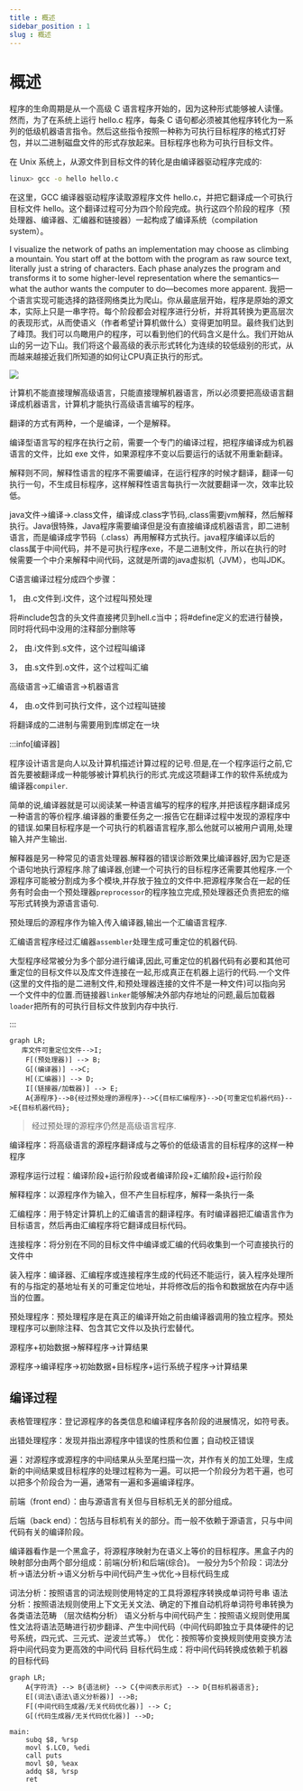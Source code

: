 ```yaml
---
title : 概述
sidebar_position : 1
slug : 概述
---
```

# 概述

程序的生命周期是从一个高级 C 语言程序开始的，因为这种形式能够被人读懂。然而，为了在系统上运行 hello.c 程序，每条 C 语句都必须被其他程序转化为一系列的低级机器语言指令。然后这些指令按照一种称为可执行目标程序的格式打好包，并以二进制磁盘文件的形式存放起来。目标程序也称为可执行目标文件。

在 Unix 系统上，从源文件到目标文件的转化是由编译器驱动程序完成的∶
```bash
linux> gcc -o hello hello.c
```

在这里，GCC 编译器驱动程序读取源程序文件 hello.c，并把它翻译成一个可执行目标文件 hello。这个翻译过程可分为四个阶段完成。执行这四个阶段的程序（预处理器、编译器、汇编器和链接器）一起构成了编译系统（compilation system）。

I visualize the network of paths an implementation may choose as climbing a mountain. You start off at the bottom with the program as raw source text, literally just a string of characters. Each phase analyzes the program and transforms it to some higher-level representation where the semantics—what the author wants the computer to do—becomes more apparent.
我把一个语言实现可能选择的路径网络类比为爬山。你从最底层开始，程序是原始的源文本，实际上只是一串字符。每个阶段都会对程序进行分析，并将其转换为更高层次的表现形式，从而使语义（作者希望计算机做什么）变得更加明显。最终我们达到了峰顶。我们可以鸟瞰用户的程序，可以看到他们的代码含义是什么。我们开始从山的另一边下山。我们将这个最高级的表示形式转化为连续的较低级别的形式，从而越来越接近我们所知道的如何让CPU真正执行的形式。

![](/res/mountain.png)

计算机不能直接理解高级语言，只能直接理解机器语言，所以必须要把高级语言翻译成机器语言，计算机才能执行高级语言编写的程序。

翻译的方式有两种，一个是编译，一个是解释。

编译型语言写的程序在执行之前，需要一个专门的编译过程，把程序编译成为机器语言的文件，比如 exe 文件，如果源程序不变以后要运行的话就不用重新翻译。

解释则不同，解释性语言的程序不需要编译，在运行程序的时候才翻译，翻译一句执行一句，不生成目标程序，这样解释性语言每执行一次就要翻译一次，效率比较低。

java文件->编译->.class文件，编译成.class字节码,.class需要jvm解释，然后解释执行。Java很特殊，Java程序需要编译但是没有直接编译成机器语言，即二进制语言，而是编译成字节码（.class）再用解释方式执行。java程序编译以后的class属于中间代码，并不是可执行程序exe，不是二进制文件，所以在执行的时候需要一个中介来解释中间代码，这就是所谓的java虚拟机（JVM），也叫JDK。

C语言编译过程分成四个步骤：

1， 由.c文件到.i文件，这个过程叫预处理

将#include包含的头文件直接拷贝到hell.c当中；将#define定义的宏进行替换，同时将代码中没用的注释部分删除等

2， 由.i文件到.s文件，这个过程叫编译

3， 由.s文件到.o文件，这个过程叫汇编

高级语言->汇编语言->机器语言

4， 由.o文件到可执行文件，这个过程叫链接

将翻译成的二进制与需要用到库绑定在一块

:::info[编译器]

程序设计语言是向人以及计算机描述计算过程的记号.但是,在一个程序运行之前,它首先要被翻译成一种能够被计算机执行的形式.完成这项翻译工作的软件系统成为编译器`compiler`.

简单的说,编译器就是可以阅读某一种语言编写的程序的程序,并把该程序翻译成另一种语言的等价程序.编译器的重要任务之一:报告它在翻译过程中发现的源程序中的错误.如果目标程序是一个可执行的机器语言程序,那么他就可以被用户调用,处理输入并产生输出.

解释器是另一种常见的语言处理器.解释器的错误诊断效果比编译器好,因为它是逐个语句地执行源程序.除了编译器,创建一个可执行的目标程序还需要其他程序.一个源程序可能被分割成为多个模块,并存放于独立的文件中.把源程序聚合在一起的任务有时会由一个预处理器`preprocessor`的程序独立完成,预处理器还负责把宏的缩写形式转换为源语言语句.

预处理后的源程序作为输入传入编译器,输出一个汇编语言程序.

汇编语言程序经过汇编器`assembler`处理生成可重定位的机器代码.

大型程序经常被分为多个部分进行编译,因此,可重定位的机器代码有必要和其他可重定位的目标文件以及库文件连接在一起,形成真正在机器上运行的代码.一个文件(这里的文件指的是二进制文件,和预处理器连接的文件不是一种文件)可以指向另一个文件中的位置.而链接器`linker`能够解决外部内存地址的问题,最后加载器`loader`把所有的可执行目标文件放到内存中执行.

:::

```mermaid
graph LR;
   库文件可重定位文件-->I;
    F[(预处理器)] --> B;
    G[(编译器)] -->C;
    H[(汇编器)] --> D;
    I[(链接器/加载器)] --> E;
    A{源程序}-->B{经过预处理的源程序}-->C{目标汇编程序}-->D{可重定位机器代码}-->E{目标机器代码};
```

> 经过预处理的源程序仍然是高级语言程序.

编译程序：将高级语言的源程序翻译成与之等价的低级语言的目标程序的这样一种程序

源程序运行过程：编译阶段+运行阶段或者编译阶段+汇编阶段+运行阶段

解释程序：以源程序作为输入，但不产生目标程序，解释一条执行一条

汇编程序：用于特定计算机上的汇编语言的翻译程序。有时编译器把汇编语言作为目标语言，然后再由汇编程序将它翻译成目标代码。

连接程序：将分别在不同的目标文件中编译或汇编的代码收集到一个可直接执行的文件中

装入程序：编译器、汇编程序或连接程序生成的代码还不能运行，装入程序处理所有的与指定的基地址有关的可重定位地址，并将修改后的指令和数据放在内存中适当的位置。

预处理程序：预处理程序是在真正的编译开始之前由编译器调用的独立程序。预处理程序可以删除注释、包含其它文件以及执行宏替代。

源程序+初始数据→解释程序→计算结果

源程序→编译程序→初始数据+目标程序+运行系统子程序→计算结果


## 编译过程



表格管理程序：登记源程序的各类信息和编译程序各阶段的进展情况，如符号表。

出错处理程序：发现并指出源程序中错误的性质和位置；自动校正错误

遍：对源程序或源程序的中间结果从头至尾扫描一次，并作有关的加工处理，生成新的中间结果或目标程序的处理过程称为一遍。可以把一个阶段分为若干遍，也可以把多个阶段合为一遍，通常有一遍和多遍编译程序。

前端（front end）：由与源语言有关但与目标机无关的部分组成。

后端（back end）：包括与目标机有关的部分。而一般不依赖于源语言，只与中间代码有关的编译阶段。

编译器看作是一个黑盒子，将源程序映射为在语义上等价的目标程序。黑盒子内的映射部分由两个部分组成：前端(分析)和后端(综合)。
一般分为5个阶段：词法分析→语法分析→语义分析与中间代码产生→优化→目标代码生成

词法分析：按照语言的词法规则使用特定的工具将源程序转换成单词符号串
语法分析：按照语法规则使用上下文无关文法、确定的下推自动机将单词符号串转换为各类语法范畴 （层次结构分析）
语义分析与中间代码产生：按照语义规则使用属性文法将语法范畴进行初步翻译、产生中间代码（中间代码即独立于具体硬件的记号系统，四元式、三元式、逆波兰式等。）
优化：按照等价变换规则使用变换方法将中间代码变为更高效的中间代码
目标代码生成：将中间代码转换成依赖于机器的目标代码

```mermaid
graph LR;
    A{字符流} --> B{语法树} --> C{中间表示形式} --> D{目标机器语言};
    E[(词法\语法\语义分析器)] -->B;
    F[(中间代码生成器/无关代码优化器)] --> C;
    G[(代码生成器/无关代码优化器)] -->D;
```

```text
main:
    subq $8, %rsp
    movl $.LC0, %edi
    call puts
    movl $0, %eax
    addq $8, %rsp
    ret
```